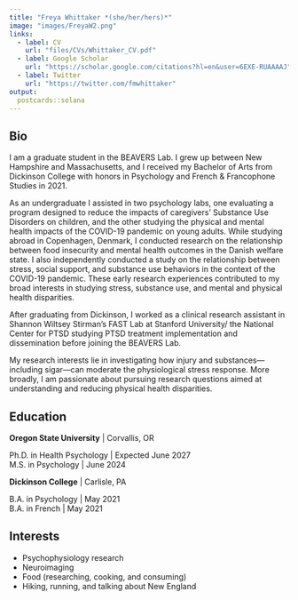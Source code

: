```yaml
---
title: "Freya Whittaker *(she/her/hers)*"
image: "images/FreyaW2.png"
links:
  - label: CV
    url: "files/CVs/Whittaker_CV.pdf"
  - label: Google Scholar
    url: "https://scholar.google.com/citations?hl=en&user=6EXE-RUAAAAJ"
  - label: Twitter
    url: "https://twitter.com/fmwhittaker"
output:
  postcards::solana
---
```

 
## Bio

I am a graduate student in the BEAVERS Lab. I grew up between New Hampshire and Massachusetts, and I received my Bachelor of Arts from Dickinson College with honors in Psychology and French & Francophone Studies in 2021. 
 
As an undergraduate I assisted in two psychology labs, one evaluating a program designed to reduce the impacts of caregivers’ Substance Use Disorders on children, and the other studying the physical and mental health impacts of the COVID-19 pandemic on young adults. While studying abroad in Copenhagen, Denmark, I conducted research on the relationship between food insecurity and mental health outcomes in the Danish welfare state. I also independently conducted a study on the relationship between stress, social support, and substance use behaviors in the context of the COVID-19 pandemic. These early research experiences contributed to my broad interests in studying stress, substance use, and mental and physical health disparities. 
 
After graduating from Dickinson, I worked as a clinical research assistant in Shannon Wiltsey Stirman’s FAST Lab at Stanford University/ the National Center for PTSD studying PTSD treatment implementation and dissemination before joining the BEAVERS Lab.  
 
My research interests lie in investigating how injury and substances—including sigar—can moderate the physiological stress response. More broadly, I am passionate about pursuing research questions aimed at understanding and reducing physical health disparities. 
 
## Education


**Oregon State University** | Corvallis, OR

Ph.D. in Health Psychology | Expected June 2027
</br>
M.S. in Psychology | June 2024

**Dickinson College** | Carlisle, PA

B.A. in Psychology | May 2021
</br>
B.A. in French | May 2021

## Interests

* Psychophysiology research
* Neuroimaging
* Food (researching, cooking, and consuming)
* Hiking, running, and talking about New England

